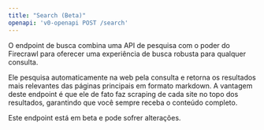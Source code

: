 ```yaml
---
title: "Search (Beta)"
openapi: 'v0-openapi POST /search'
---
```


O endpoint de busca combina uma API de pesquisa com o poder do Firecrawl para oferecer uma experiência de busca robusta para qualquer consulta.

Ele pesquisa automaticamente na web pela consulta e retorna os resultados mais relevantes das páginas principais em formato markdown. A vantagem deste endpoint é que ele de fato faz scraping de cada site no topo dos resultados, garantindo que você sempre receba o conteúdo completo.

Este endpoint está em beta e pode sofrer alterações. 